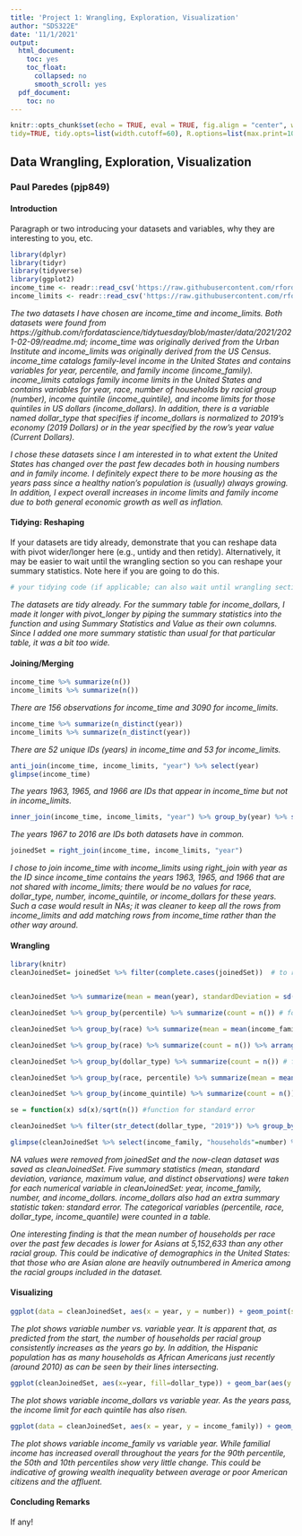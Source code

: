 ```yaml
---
title: 'Project 1: Wrangling, Exploration, Visualization'
author: "SDS322E"
date: '11/1/2021'
output:
  html_document:
    toc: yes
    toc_float:
      collapsed: no
      smooth_scroll: yes
  pdf_document:
    toc: no
---
```


```r
knitr::opts_chunk$set(echo = TRUE, eval = TRUE, fig.align = "center", warning = F, message = F,
tidy=TRUE, tidy.opts=list(width.cutoff=60), R.options=list(max.print=100))
```

## Data Wrangling, Exploration, Visualization

### Paul Paredes (pjp849)

#### Introduction 

Paragraph or two introducing your datasets and variables, why they are interesting to you, etc.

```R
library(dplyr)
library(tidyr)
library(tidyverse)
library(ggplot2)
income_time <- readr::read_csv('https://raw.githubusercontent.com/rfordatascience/tidytuesday/master/data/2021/2021-02-09/income_time.csv')
income_limits <- readr::read_csv('https://raw.githubusercontent.com/rfordatascience/tidytuesday/master/data/2021/2021-02-09/income_limits.csv')
```
*The two datasets I have chosen are income_time and income_limits. Both datasets were found from https://github.com/rfordatascience/tidytuesday/blob/master/data/2021/2021-02-09/readme.md; income_time was originally derived from the Urban Institute and income_limits was originally derived from the US Census. income_time catalogs family-level income in the United States and contains variables for year, percentile, and family income (income_family). income_limits catalogs family income limits in the United States and contains variables for year, race, number of households by racial group (number), income quintile (income_quintile), and income limits for those quintiles in US dollars (income_dollars). In addition, there is a variable named dollar_type that specifies if income_dollars is normalized to 2019's economy (2019 Dollars) or in the year specified by the row's year value (Current Dollars).*

*I chose these datasets since I am interested in to what extent the United States has changed over the past few decades both in housing numbers and in family income. I definitely expect there to be more housing as the years pass since a healthy nation's population is (usually) always growing. In addition, I expect overall increases in income limits and family income due to both general economic growth as well as inflation.*

#### Tidying: Reshaping

If your datasets are tidy already, demonstrate that you can reshape data with pivot wider/longer here (e.g., untidy and then retidy). Alternatively, it may be easier to wait until the wrangling section so you can reshape your summary statistics. Note here if you are going to do this.

```R
# your tidying code (if applicable; can also wait until wrangling section)
```
*The datasets are tidy already. For the summary table for income_dollars, I made it longer with pivot_longer by piping the summary statistics into the function and using Summary Statistics and Value as their own columns. Since I added one more summary statistic than usual for that particular table, it was a bit too wide.*
    
#### Joining/Merging

```R
income_time %>% summarize(n())
income_limits %>% summarize(n())
```
*There are 156 observations for income_time and 3090 for income_limits.*

```R
income_time %>% summarize(n_distinct(year))
income_limits %>% summarize(n_distinct(year))
```
*There are 52 unique IDs (years) in income_time and 53 for income_limits.*

```R
anti_join(income_time, income_limits, "year") %>% select(year)
glimpse(income_time)
```
*The years 1963, 1965, and 1966 are IDs that appear in income_time but not in income_limits.*

```R
inner_join(income_time, income_limits, "year") %>% group_by(year) %>% summarize(n())
```
*The years 1967 to 2016 are IDs both datasets have in common.*

```R
joinedSet = right_join(income_time, income_limits, "year")
```

*I chose to join income_time with income_limits using right_join with year as the ID since income_time contains the years 1963, 1965, and 1966 that are not shared with income_limits; there would be no values for race, dollar_type, number, income_quintile, or income_dollars for these years. Such a case would result in NAs; it was cleaner to keep all the rows from income_limits and add matching rows from income_time rather than the other way around.*


####  Wrangling

```R
library(knitr)
cleanJoinedSet= joinedSet %>% filter(complete.cases(joinedSet))  # to remove rows containing NA and clean up dataset


cleanJoinedSet %>% summarize(mean = mean(year), standardDeviation = sd(year), variance = var(year), maximum = max(year), distinctObservations = n_distinct(year)) %>% kable(caption = "Year") # for year

cleanJoinedSet %>% group_by(percentile) %>% summarize(count = n()) # for percentile

cleanJoinedSet %>% group_by(race) %>% summarize(mean = mean(income_family), standardDeviation = sd(income_family), variance = var(income_family), maximum = max(income_family), distinctObservations = n_distinct(income_family)) %>% kable(caption = "Family Income") # for income_family

cleanJoinedSet %>% group_by(race) %>% summarize(count = n()) %>% arrange(count) # for race

cleanJoinedSet %>% group_by(dollar_type) %>% summarize(count = n()) # for dollar_type

cleanJoinedSet %>% group_by(race, percentile) %>% summarize(mean = mean(number), standardDeviation = sd(number), variance = var(number), maximum = max(number), distinctObservations = n_distinct(number)) %>% kable(caption = "Number of Households") # for number

cleanJoinedSet %>% group_by(income_quintile) %>% summarize(count = n()) # for income_quintile

se = function(x) sd(x)/sqrt(n()) #function for standard error

cleanJoinedSet %>% filter(str_detect(dollar_type, "2019")) %>% group_by(income_quintile) %>% summarize(mean = mean(income_dollars), standardDeviation = sd(income_dollars), variance = var(income_dollars), maximum = max(income_dollars), standardError = se(income_dollars), distinctObservations = n_distinct(income_dollars)) %>% pivot_longer(-1, names_to="Summary Statistics", values_to="Value") %>% kable(caption = "Income Limit") # for income_dollars, filter is so that income limit is in contemporary currency 

glimpse(cleanJoinedSet %>% select(income_family, "households"=number) %>% mutate(standardErrorIncomeFamily = se(income_family))) # to show how to rename a column using select and how to add a column using mutate
```

*NA values were removed from joinedSet and the now-clean dataset was saved as cleanJoinedSet. Five summary statistics (mean, standard deviation, variance, maximum value, and distinct observations) were taken for each numerical variable in cleanJoinedSet: year, income_family, number, and income_dollars. income_dollars also had an extra summary statistic taken: standard error. The categorical variables (percentile, race, dollar_type, income_quantile) were counted in a table.*

*One interesting finding is that the mean number of households per race over the past few decades is lower for Asians at 5,152,633 than any other racial group. This could be indicative of demographics in the United States: that those who are Asian alone are heavily outnumbered in America among the racial groups included in the dataset.*


#### Visualizing

```R
ggplot(data = cleanJoinedSet, aes(x = year, y = number)) + geom_point(size=0.5) + geom_line(aes(color = race)) + theme_minimal() + xlab("Year") + ylab("Number of Houses per Racial Group") + ggtitle("Households by Racial Group Over Time in the United States") + theme(axis.text.x = element_text(angle=45, hjust=1))
```

*The plot shows variable number vs. variable year. It is apparent that, as predicted from the start, the number of households per racial group consistently increases as the years go by. In addition, the Hispanic population has as many households as African Americans just recently (around 2010) as can be seen by their lines intersecting.*

```R
ggplot(cleanJoinedSet, aes(x=year, fill=dollar_type)) + geom_bar(aes(y = income_dollars, position = "fill"), stat="summary", fun=mean) + xlab("Year") + ylab("Income Limit in Dollars") + ggtitle("Income Limit in the United States Over Time") +  theme(axis.text.x = element_text(angle=45, hjust=1)) + theme_dark()
```

*The plot shows variable income_dollars vs variable year. As the years pass, the income limit for each quintile has also risen.*

```R
ggplot(data = cleanJoinedSet, aes(x = year, y = income_family)) + geom_point(size=0.5) +  theme_classic() + xlab("Year") + ylab("Familial Income in Dollars") + ggtitle("Familial Income in the United States Over Time") + theme(axis.text.x = element_text(angle=45, hjust=1)) + scale_y_continuous(breaks=seq(0,200000,25000)) + geom_line(aes(color = percentile))
```

*The plot shows variable income_family vs variable year. While familial income has increased overall throughout the years for the 90th percentile, the 50th and 10th percentiles show very little change. This could be indicative of growing wealth inequality between average or poor American citizens and the affluent.*

#### Concluding Remarks

If any!